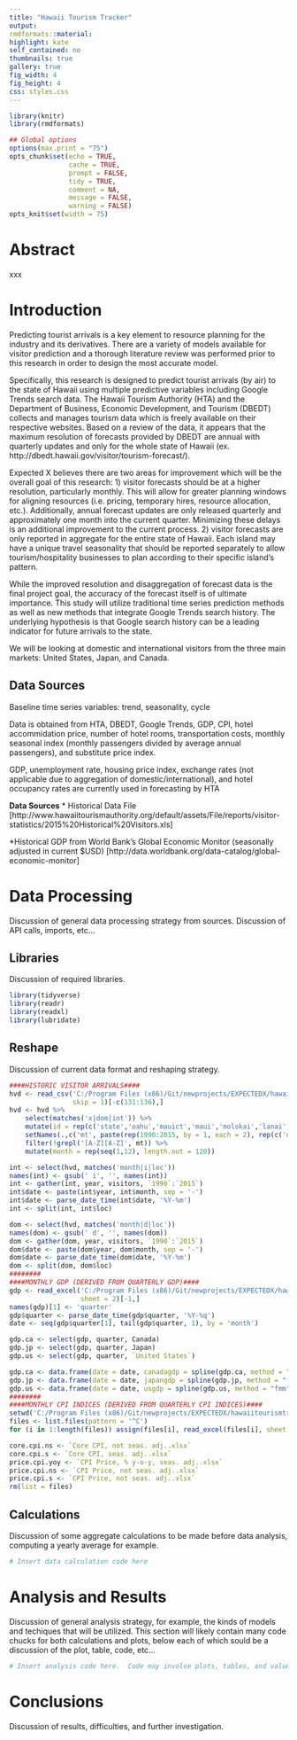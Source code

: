 ```yaml
---
title: "Hawaii Tourism Tracker"
output:
rmdformats::material:
highlight: kate
self_contained: no
thumbnails: true
gallery: true
fig_width: 4
fig_height: 4
css: styles.css
---
```


```r
library(knitr)
library(rmdformats)

## Global options
options(max.print = "75")
opts_chunk$set(echo = TRUE,
               cache = TRUE,
               prompt = FALSE,
               tidy = TRUE,
               comment = NA,
               message = FALSE,
               warning = FALSE)
opts_knit$set(width = 75)
```

# Abstract
xxx

# Introduction
Predicting tourist arrivals is a key element to resource planning for the industry and its derivatives. There are a variety of models available for visitor prediction and a thorough literature review was performed prior to this research in order to design the most accurate model. 

Specifically, this research is designed to predict tourist arrivals (by air) to the state of Hawaii using multiple predictive variables including Google Trends search data. The Hawaii Tourism Authority (HTA) and the Department of Business, Economic Development, and Tourism (DBEDT) collects and manages tourism data which is freely available on their respective websites. Based on a review of the data, it appears that the maximum resolution of forecasts provided by DBEDT are annual with quarterly updates and only for the whole state of Hawaii (ex. http://dbedt.hawaii.gov/visitor/tourism-forecast/).

Expected X believes there are two areas for improvement which will be the overall goal of this research: 1) visitor forecasts should be at a higher resolution, particularly monthly. This will allow for greater planning windows for aligning resources (i.e. pricing, temporary hires, resource allocation, etc.). Additionally, annual forecast updates are only released quarterly and approximately one month into the current quarter. Minimizing these delays is an additional improvement to the current process. 2) visitor forecasts are only reported in aggregate for the entire state of Hawaii. Each island may have a unique travel seasonality that should be reported separately to allow tourism/hospitality businesses to plan according to their specific island's pattern.

While the improved resolution and disaggregation of forecast data is the final project goal, the accuracy of the forecast itself is of ultimate importance. This study will utilize traditional time series prediction methods as well as new methods that integrate Google Trends search history. The underlying hypothesis is that Google search history can be a leading indicator for future arrivals to the state.

We will be looking at domestic and international visitors from the three main markets: United States, Japan, and Canada.

## Data Sources
Baseline time series variables: trend, seasonality, cycle

Data is obtained from HTA, DBEDT, Google Trends, GDP, CPI, hotel accommidation price, number of hotel rooms, transportation costs, monthly seasonal index (monthly passengers divided by average annual passengers), and substitute price index.

GDP, unemployment rate, housing price index, exchange rates (not applicable due to aggregation of domestic/international), and hotel occupancy rates are currently used in forecasting by HTA

**Data Sources**
* Historical Data File [http://www.hawaiitourismauthority.org/default/assets/File/reports/visitor-statistics/2015%20Historical%20Visitors.xls]

*Historical GDP from World Bank's Global Economic Monitor (seasonally adjusted in current $USD) [http://data.worldbank.org/data-catalog/global-economic-monitor]

# Data Processing
Discussion of general data processing strategy from sources.  Discussion of API
calls, imports, etc...

## Libraries
Discussion of required libraries.
```r
library(tidyverse)
library(readr)
library(readxl)
library(lubridate)
```

## Reshape
Discussion of current data format and reshaping strategy.

```r
####HISTORIC VISITOR ARRIVALS####
hvd <- read_csv('C:/Program Files (x86)/Git/newprojects/EXPECTEDX/hawaiitourismtracker/data/historicvisitors.csv', 
                skip = 1)[-c(131:136),]
hvd <- hvd %>% 
    select(matches('x|dom|int')) %>% 
    mutate(id = rep(c('state','oahu','mauict','maui','molokai','lanai','kauai','hawaii','hilo','kona'), each = 13)) %>% 
    setNames(.,c('mt', paste(rep(1990:2015, by = 1, each = 2), rep(c('d','i'))), 'loc')) %>% 
    filter(!grepl('[A-Z][A-Z]', mt)) %>% 
    mutate(month = rep(seq(1,12), length.out = 120))

int <- select(hvd, matches('month|i|loc'))
names(int) <- gsub(' i', '', names(int))
int <- gather(int, year, visitors, `1990`:`2015`)
int$date <- paste(int$year, int$month, sep = '-')
int$date <- parse_date_time(int$date, '%Y-%m')
int <- split(int, int$loc)

dom <- select(hvd, matches('month|d|loc'))
names(dom) <- gsub(' d', '', names(dom))
dom <- gather(dom, year, visitors, `1990`:`2015`)
dom$date <- paste(dom$year, dom$month, sep = '-')
dom$date <- parse_date_time(dom$date, '%Y-%m')
dom <- split(dom, dom$loc)
########
####MONTHLY GDP (DERIVED FROM QUARTERLY GDP)####
gdp <- read_excel('C:/Program Files (x86)/Git/newprojects/EXPECTEDX/hawaiitourismtracker/data/GDP at market prices, current US$, millions, seas. adj..xlsx', 
                  sheet = 2)[-1,]
names(gdp)[1] <- 'quarter'
gdp$quarter <- parse_date_time(gdp$quarter, '%Y-%q')
date <- seq(gdp$quarter[1], tail(gdp$quarter, 1), by = 'month')

gdp.ca <- select(gdp, quarter, Canada)
gdp.jp <- select(gdp, quarter, Japan)
gdp.us <- select(gdp, quarter, `United States`)

gdp.ca <- data.frame(date = date, canadagdp = spline(gdp.ca, method = "fmm", xout = date)$y)
gdp.jp <- data.frame(date = date, japangdp = spline(gdp.jp, method = "fmm", xout = date)$y)
gdp.us <- data.frame(date = date, usgdp = spline(gdp.us, method = "fmm", xout = date)$y)
########
####MONTHLY CPI INDICES (DERIVED FROM QUARTERLY CPI INDICES)####
setwd('C:/Program Files (x86)/Git/newprojects/EXPECTEDX/hawaiitourismtracker/data/')
files <- list.files(pattern = '^C')
for (i in 1:length(files)) assign(files[i], read_excel(files[i], sheet = 2)[-1,])

core.cpi.ns <- `Core CPI, not seas. adj..xlsx`
core.cpi.s <- `Core CPI, seas. adj..xlsx`
price.cpi.yoy <- `CPI Price, % y-o-y, seas. adj..xlsx`
price.cpi.ns <- `CPI Price, not seas. adj..xlsx`
price.cpi.s <- `CPI Price, not seas. adj..xlsx`
rm(list = files)


```

## Calculations
Discussion of some aggregate calculations to be made before data analysis, 
computing a yearly average for example.

```r
# Insert data calculation code here
```

# Analysis and Results
Discussion of general analysis strategy, for example, the kinds of models and 
techiques that will be utilized.  This section will likely contain many code 
chucks for both calculations and plots, below each of which sould be a 
discussion of the plot, table, code, etc...

```r
# Insert analysis code here.  Code may involve plots, tables, and values.
```

# Conclusions
Discussion of results, difficulties, and further investigation.
